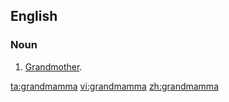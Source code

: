 ==English==

===Noun===
{{en-noun}}

#[[grandmother|Grandmother]].

[[ta:grandmamma]]
[[vi:grandmamma]]
[[zh:grandmamma]]